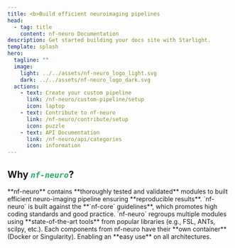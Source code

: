 ```yaml
---
title: <b>Build efficient neuroimaging pipelines
head:
  - tag: title
    content: nf-neuro Documentation
description: Get started building your docs site with Starlight.
template: splash
hero:
  tagline: ""
  image:
    light: ../../assets/nf-neuro_logo_light.svg
    dark: ../../assets/nf-neuro_logo_dark.svg
  actions:
    - text: Create your custom pipeline
      link: /nf-neuro/custom-pipeline/setup
      icon: laptop
    - text: Contribute to nf-neuro
      link: /nf-neuro/contribute/setup
      icon: puzzle
    - text: API Documentation
      link: /nf-neuro/api/categories
      icon: information
---
```



## **Why <i style="color:#24b064ff">`nf-neuro`</i>?**

<CardGrid stagger>
	<Card title="Reproducibility" icon="rocket">
		**nf-neuro** contains **thoroughly tested and validated** modules to built
		efficient neuro-imaging pipeline ensuring **reproducible results**.
	</Card>
	<Card title="Development guidelines" icon="document">
		`nf-neuro` is built against the **`nf-core` guidelines**, which promotes
    high coding standards and good practice.
	</Card>
  <Card title="State-of-the-art neuro-imaging tools" icon="seti:powershell">
    `nf-neuro` regroups multiple modules using **state-of-the-art tools** from
    popular libraries (e.g., FSL, ANTs, scilpy, etc.).
  </Card>
	<Card title="Portability" icon="cloud-download">
		Each components from nf-neuro have their **own container** (Docker or Singularity).
    Enabling an **easy use** on all architectures. 
	</Card>
</CardGrid>
